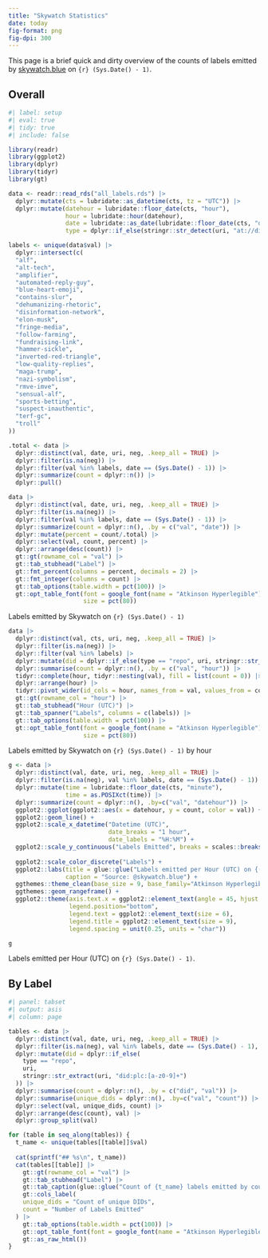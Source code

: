 ```yaml
---
title: "Skywatch Statistics"
date: today
fig-format: png
fig-dpi: 300
---
```


This page is a brief quick and dirty overview of the counts of labels emitted by [skywatch.blue](https://bsky.app/profile/skywatch.blue) on `{r} (Sys.Date() - 1)`.

## Overall

```r
#| label: setup
#| eval: true
#| tidy: true
#| include: false

library(readr)
library(ggplot2)
library(dplyr)
library(tidyr)
library(gt)

data <- readr::read_rds("all_labels.rds") |> 
  dplyr::mutate(cts = lubridate::as_datetime(cts, tz = "UTC")) |>
  dplyr::mutate(datehour = lubridate::floor_date(cts, "hour"),
                hour = lubridate::hour(datehour),
                date = lubridate::as_date(lubridate::floor_date(cts, "day")),
                type = dplyr::if_else(stringr::str_detect(uri, "at://did"), "record", "repo"))

labels <- unique(data$val) |> 
  dplyr::intersect(c(
  "alf",
  "alt-tech",
  "amplifier",
  "automated-reply-guy",
  "blue-heart-emoji",
  "contains-slur",
  "dehumanizing-rhetoric",
  "disinformation-network",
  "elon-musk",
  "fringe-media",
  "follow-farming",
  "fundraising-link",
  "hammer-sickle",
  "inverted-red-triangle",
  "low-quality-replies",
  "maga-trump",
  "nazi-symbolism",
  "rmve-imve",
  "sensual-alf",
  "sports-betting",
  "suspect-inauthentic",
  "terf-gc",
  "troll"
))

.total <- data |>
  dplyr::distinct(val, date, uri, neg, .keep_all = TRUE) |>
  dplyr::filter(is.na(neg)) |>
  dplyr::filter(val %in% labels, date == (Sys.Date() - 1)) |>
  dplyr::summarize(count = dplyr::n()) |> 
  dplyr::pull()
```

::: {#tbl-label-counts .column-page-inset}
```r
data |>
  dplyr::distinct(val, date, uri, neg, .keep_all = TRUE) |>
  dplyr::filter(is.na(neg)) |>
  dplyr::filter(val %in% labels, date == (Sys.Date() - 1)) |>
  dplyr::summarize(count = dplyr::n(), .by = c("val", "date")) |> 
  dplyr::mutate(percent = count/.total) |> 
  dplyr::select(val, count, percent) |> 
  dplyr::arrange(desc(count)) |> 
  gt::gt(rowname_col = "val") |> 
  gt::tab_stubhead("Label") |> 
  gt::fmt_percent(columns = percent, decimals = 2) |> 
  gt::fmt_integer(columns = count) |> 
  gt::tab_options(table.width = pct(100)) |> 
  gt::opt_table_font(font = google_font(name = "Atkinson Hyperlegible"), 
                     size = pct(80))
```

Labels emitted by Skywatch on `{r} (Sys.Date() - 1)`
:::

::: {#tbl-label-counts-time .column-page-inset}
```r
data |> 
  dplyr::distinct(val, cts, uri, neg, .keep_all = TRUE) |>
  dplyr::filter(is.na(neg)) |>
  dplyr::filter(val %in% labels) |>
  dplyr::mutate(did = dplyr::if_else(type == "repo", uri, stringr::str_extract(uri, "did:plc:[a-z0-9]+"))) |> 
  dplyr::summarise(count = dplyr::n(), .by = c("val", "hour")) |> 
  tidyr::complete(hour, tidyr::nesting(val), fill = list(count = 0)) |> 
  dplyr::arrange(hour) |> 
  tidyr::pivot_wider(id_cols = hour, names_from = val, values_from = count) |> 
  gt::gt(rowname_col = "hour") |> 
  gt::tab_stubhead("Hour (UTC)") |> 
  gt::tab_spanner("Labels", columns = c(labels)) |> 
  gt::tab_options(table.width = pct(100)) |> 
  gt::opt_table_font(font = google_font(name = "Atkinson Hyperlegible"), 
                     size = pct(80))
```

Labels emitted by Skywatch on `{r} (Sys.Date() - 1)` by hour
:::

::: {#fig-labels-hour .column-page-inset}
```r

g <- data |>
  dplyr::distinct(val, date, uri, neg, .keep_all = TRUE) |>
  dplyr::filter(is.na(neg), val %in% labels, date == (Sys.Date() - 1)) |> 
  dplyr::mutate(time = lubridate::floor_date(cts, "minute"),
                time = as.POSIXct(time)) |>
  dplyr::summarize(count = dplyr::n(), .by=c("val", "datehour")) |>
  ggplot2::ggplot(ggplot2::aes(x = datehour, y = count, color = val)) +
  ggplot2::geom_line() +
  ggplot2::scale_x_datetime("Datetime (UTC)",
                            date_breaks = "1 hour",
                            date_labels = "%H:%M") +
  ggplot2::scale_y_continuous("Labels Emitted", breaks = scales::breaks_extended(n =
                                                                                   10)) +
  ggplot2::scale_color_discrete("Labels") +
  ggplot2::labs(title = glue::glue("Labels emitted per Hour (UTC) on {(Sys.Date() - 1)}"),
                caption = "Source: @skywatch.blue") +
  ggthemes::theme_clean(base_size = 9, base_family="Atkinson Hyperlegible") +
  ggthemes::geom_rangeframe() +
  ggplot2::theme(axis.text.x = ggplot2::element_text(angle = 45, hjust = 1),
                 legend.position="bottom",
                 legend.text = ggplot2::element_text(size = 6),
                 legend.title = ggplot2::element_text(size = 9),
                 legend.spacing = unit(0.25, units = "char"))

g
```

Labels emitted per Hour (UTC) on `{r} (Sys.Date() - 1)`.
:::

## By Label

```r
#| panel: tabset
#| output: asis
#| column: page

tables <- data |> 
  dplyr::distinct(val, date, uri, neg, .keep_all = TRUE) |>
  dplyr::filter(is.na(neg), val %in% labels, date == (Sys.Date() - 1), type == "record") |>  
  dplyr::mutate(did = dplyr::if_else(
    type == "repo",
    uri,
    stringr::str_extract(uri, "did:plc:[a-z0-9]+")
  )) |>
  dplyr::summarise(count = dplyr::n(), .by = c("did", "val")) |> 
  dplyr::summarise(unique_dids = dplyr::n(), .by=c("val", "count")) |> 
  dplyr::select(val, unique_dids, count) |> 
  dplyr::arrange(desc(count), val) |> 
  dplyr::group_split(val) 

for (table in seq_along(tables)) {
  t_name <- unique(tables[[table]]$val)
  
  cat(sprintf("## %s\n", t_name))
  cat(tables[[table]] |> 
    gt::gt(rowname_col = "val") |> 
    gt::tab_stubhead("Label") |> 
    gt::tab_caption(glue::glue("Count of {t_name} labels emitted by count of unique DIDs")) |> 
    gt::cols_label(
    unique_dids = "Count of unique DIDs",
    count = "Number of Labels Emitted"
  ) |> 
    gt::tab_options(table.width = pct(100)) |> 
    gt::opt_table_font(font = google_font(name = "Atkinson Hyperlegible"), size = pct(80)) |> 
    gt::as_raw_html())
}

```
